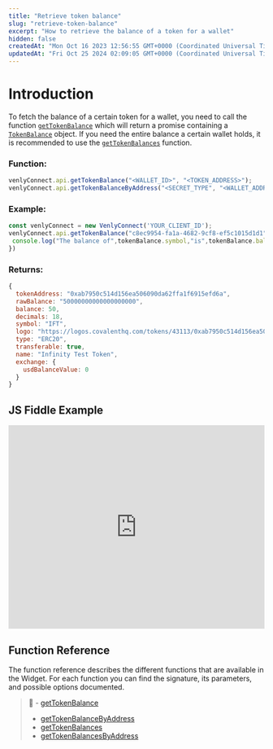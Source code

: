 ```yaml
---
title: "Retrieve token balance"
slug: "retrieve-token-balance"
excerpt: "How to retrieve the balance of a token for a wallet"
hidden: false
createdAt: "Mon Oct 16 2023 12:56:55 GMT+0000 (Coordinated Universal Time)"
updatedAt: "Fri Oct 25 2024 02:09:05 GMT+0000 (Coordinated Universal Time)"
---
```

# Introduction

To fetch the balance of a certain token for a wallet, you need to call the function [`getTokenBalance`](https://venly.readme.io/docs/gettokenbalance) which will return a promise containing a [`TokenBalance`](https://venly.readme.io/docs/tokenbalance) object. If you need the entire balance a certain wallet holds, it is recommended to use the [`getTokenBalances`](https://venly.readme.io/docs/gettokenbalances) function. 

### Function:

```javascript
venlyConnect.api.getTokenBalance("<WALLET_ID>", "<TOKEN_ADDRESS>");
venlyConnect.api.getTokenBalanceByAddress("<SECRET_TYPE", "<WALLET_ADDRESS>", "<TOKEN_ADDRESS>");
```

### Example:

```javascript
const venlyConnect = new VenlyConnect('YOUR_CLIENT_ID'); 
venlyConnect.api.getTokenBalance("c8ec9954-fa1a-4682-9cf8-ef5c1015d1d1","0x7d1afa7b718fb893db30a3abc0cfc608aacfebb0").then((tokenBalance) => {
 console.log("The balance of",tokenBalance.symbol,"is",tokenBalance.balance);
})
```

### Returns:

```javascript
{
  tokenAddress: "0xab7950c514d156ea506090da62ffa1f6915efd6a",
  rawBalance: "50000000000000000000",
  balance: 50,
  decimals: 18,
  symbol: "IFT",
  logo: "https://logos.covalenthq.com/tokens/43113/0xab7950c514d156ea506090da62ffa1f6915efd6a.png",
  type: "ERC20",
  transferable: true,
  name: "Infinity Test Token",
  exchange: {
    usdBalanceValue: 0
  }
}
```

## JS Fiddle Example

<iframe src="https://jsfiddle.net/abdullah066/yakbjvfx/embedded/" width="100%" height="400" frameborder="0"></iframe>


## Function Reference

The function reference describes the different functions that are available in the Widget. For each function you can find the signature, its parameters, and possible options documented.

> 📘 - [getTokenBalance](https://venly.readme.io/docs/gettokenbalance)
> - [getTokenBalanceByAddress](https://venly.readme.io/docs/gettokenbalancebyaddress)
> - [getTokenBalances](https://venly.readme.io/docs/gettokenbalances)
> - [getTokenBalancesByAddress](https://venly.readme.io/docs/gettokenbalancesbyaddress)
